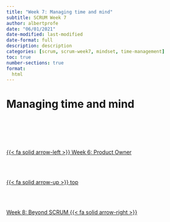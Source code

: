 ```yaml
---
title: "Week 7: Managing time and mind"
subtitle: SCRUM Week 7
author: albertprofe
date: "06/01/2021"
date-modified: last-modified
date-format: full
description: description
categories: [scrum, scrum-week7, mindset, time-management]
toc: true
number-sections: true
format:
  html
---
```


# Managing time and mind




<!--- navLinks -->
<br><br>
<div class=row>
<br>
<div class='column left previous'>
<br>
[{{< fa solid arrow-left >}} Week 6: Product Owner](/scrum/scrum-week6.qmd)
<br>
</div>
<br>
<div class='column center'>
<br>
[{{< fa solid arrow-up >}} top](#top)
<br>
</div>
<br>
<div class='column right next'>
<br>
[Week 8: Beyond SCRUM {{< fa solid arrow-right >}}](/scrum/scrum-week8.qmd)
<br>
</div>
<br>
</div>
